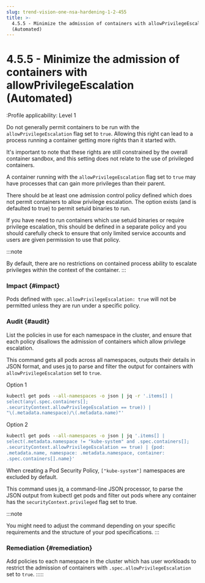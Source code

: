 ```yaml
---
slug: trend-vision-one-nsa-hardening-1-2-455
title: >-
  4.5.5 - Minimize the admission of containers with allowPrivilegeEscalation
  (Automated)
---
```

# 4.5.5 - Minimize the admission of containers with allowPrivilegeEscalation (Automated)

:Profile applicability: Level 1

Do not generally permit containers to be run with the `allowPrivilegeEscalation` flag set to `true`. Allowing this right can lead to a process running a container getting more rights than it started with.

It's important to note that these rights are still constrained by the overall container sandbox, and this setting does not relate to the use of privileged containers.

A container running with the `allowPrivilegeEscalation` flag set to `true` may have processes that can gain more privileges than their parent.

There should be at least one admission control policy defined which does not permit containers to allow privilege escalation. The option exists (and is defaulted to true) to permit setuid binaries to run.

If you have need to run containers which use setuid binaries or require privilege escalation, this should be defined in a separate policy and you should carefully check to ensure that only limited service accounts and users are given permission to use that policy.

:::note

By default, there are no restrictions on contained process ability to escalate privileges within the context of the container.
:::

### Impact {#impact}

Pods defined with `spec.allowPrivilegeEscalation: true` will not be permitted unless they are run under a specific policy.

### Audit {#audit}

List the policies in use for each namespace in the cluster, and ensure that each policy disallows the admission of containers which allow privilege escalation.

This command gets all pods across all namespaces, outputs their details in JSON format, and uses jq to parse and filter the output for containers with `allowPrivilegeEscalation` set to `true`.

Option 1

```bash
kubectl get pods --all-namespaces -o json | jq -r '.items[] |
select(any(.spec.containers[];
.securityContext.allowPrivilegeEscalation == true)) |
"\(.metadata.namespace)/\(.metadata.name)"'
```

Option 2

```bash
kubectl get pods --all-namespaces -o json | jq '.items[] |
select(.metadata.namespace != "kube-system" and .spec.containers[];
.securityContext.allowPrivilegeEscalation == true) | {pod:
.metadata.name, namespace: .metadata.namespace, container:
.spec.containers[].name}'
```

When creating a Pod Security Policy, `["kube-system"]` namespaces are excluded by default.

This command uses jq, a command-line JSON processor, to parse the JSON output from kubectl get pods and filter out pods where any container has the `securityContext.privileged` flag set to true.

:::note

You might need to adjust the command depending on your specific requirements and the structure of your pod specifications.
:::

### Remediation {#remediation}

Add policies to each namespace in the cluster which has user workloads to restrict the admission of containers with `.spec.allowPrivilegeEscalation` set to `true`.
:::::
